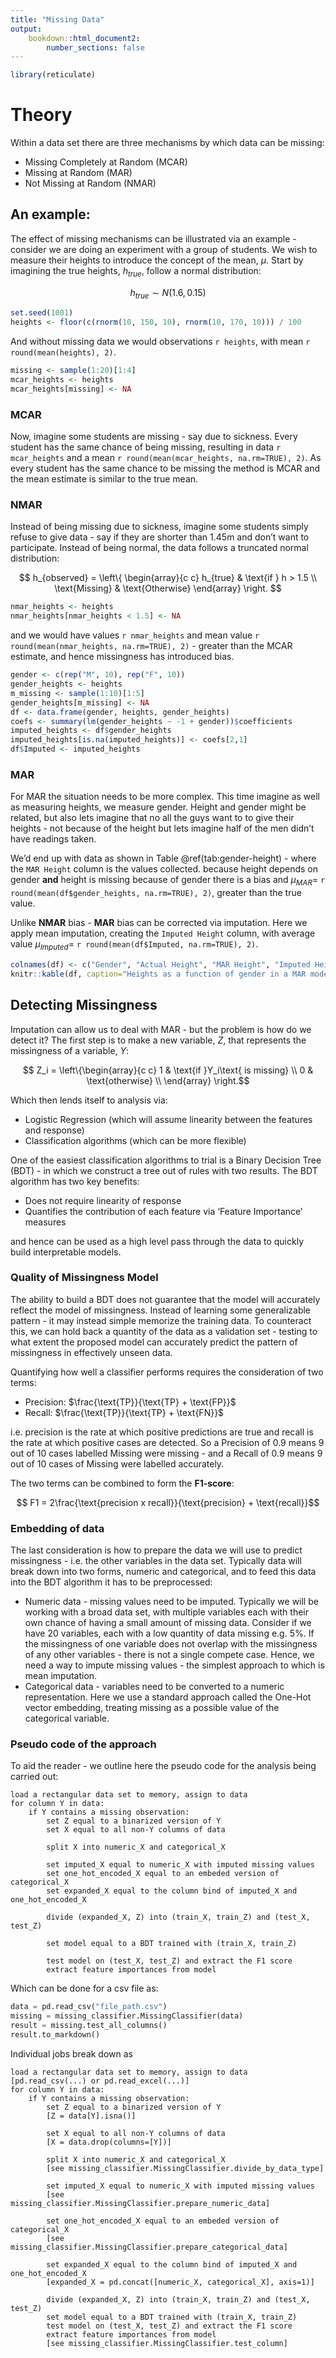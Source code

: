 ```yaml
---
title: "Missing Data"
output:
    bookdown::html_document2:
        number_sections: false
---
```


``` r
library(reticulate)
```

# Theory

Within a data set there are three mechanisms by which data can be missing:

* Missing Completely at Random (MCAR)
* Missing at Random (MAR)
* Not Missing at Random (NMAR)

## An example:

The effect of missing mechanisms can be illustrated via an example - consider we are doing an experiment with a group of students.  We wish to measure their heights to introduce the concept of the mean, $\mu$.  Start by imagining the true heights, $h_{true}$, follow a normal distribution:

$$ h_{true} \sim N(1.6, 0.15) $$

``` r
set.seed(1001)
heights <- floor(c(rnorm(10, 150, 10), rnorm(10, 170, 10))) / 100
```

And without missing data we would observations `r heights`, with mean `r round(mean(heights), 2)`.

``` r
missing <- sample(1:20)[1:4]
mcar_heights <- heights
mcar_heights[missing] <- NA
```

### MCAR


Now, imagine some students are missing - say due to sickness.  Every student has the same chance of being missing, resulting in data `r mcar_heights` and a mean `r round(mean(mcar_heights, na.rm=TRUE), 2)`.  As every student has the same chance to be missing the method is MCAR and the mean estimate is similar to the true mean.

### NMAR

Instead of being missing due to sickness, imagine some students simply refuse to give data - say if they are shorter than 1.45m and don't want to participate.   Instead of being normal, the data follows a truncated normal distribution:

$$ h_{observed} =  \left\{ \begin{array}{c c}
    h_{true} & \text{if } h > 1.5  \\
    \text{Missing} & \text{Otherwise}
    \end{array} \right. $$

``` r
nmar_heights <- heights
nmar_heights[nmar_heights < 1.5] <- NA

```

and we would have values `r nmar_heights` and mean value `r round(mean(nmar_heights, na.rm=TRUE), 2)` - greater than the MCAR estimate, and hence missingness has introduced bias.
``` r
gender <- c(rep("M", 10), rep("F", 10))
gender_heights <- heights
m_missing <- sample(1:10)[1:5]
gender_heights[m_missing] <- NA
df <- data.frame(gender, heights, gender_heights)
coefs <- summary(lm(gender_heights ~ -1 + gender))$coefficients
imputed_heights <- df$gender_heights
imputed_heights[is.na(imputed_heights)] <- coefs[2,1]
df$Imputed <- imputed_heights
```

### MAR

For MAR the situation needs to be more complex. This time imagine as well as measuring heights, we measure gender.  Height and gender might be related, but also lets imagine that no all the guys want to to give their heights - not because of the height but lets imagine half of the men didn't have readings taken.

We'd end up with data as shown in Table \@ref(tab:gender-height) - where the  `MAR Height` column is the values collected. because height depends on gender **and** height is missing because of gender there is a bias and $\mu_{MAR} =$ `r round(mean(df$gender_heights, na.rm=TRUE), 2)`, greater than the true value.

Unlike **NMAR** bias - **MAR** bias can be corrected via imputation.  Here we apply mean imputation, creating the `Imputed Height` column, with average value $\mu_{Imputed} =$ `r round(mean(df$Imputed, na.rm=TRUE), 2)`.

``` r
colnames(df) <- c("Gender", "Actual Height", "MAR Height", "Imputed Height")
knitr::kable(df, caption="Heights as a function of gender in a MAR model.")
```

## Detecting Missingness

Imputation can allow us to deal with MAR - but the problem is how do we detect it?  The first step is to make a new variable, $Z$, that represents the missingness of a variable, $Y$:

$$ Z_i = \left\{\begin{array}{c c}
1 & \text{if }Y_i\text{ is missing} \\
0 & \text{otherwise} \\
\end{array} \right.$$

Which then lends itself to analysis via:

* Logistic Regression (which will assume linearity between the features and response)
* Classification algorithms (which can be more flexible)

One of the easiest classification algorithms to trial is a Binary Decision Tree (BDT) - in which we construct a tree out of rules with two results.  The BDT algorithm has two key benefits:

* Does not require linearity of response
* Quantifies the contribution of each feature via 'Feature Importance' measures

and hence can be used as a high level pass through the data to quickly build interpretable models.

### Quality of Missingness Model

The ability to build a BDT does not guarantee that the model will accurately reflect the model of missingness.  Instead of learning some generalizable pattern - it may instead simple memorize the training data.  To counteract this, we can hold back a quantity of the data as a validation set - testing to what extent the proposed model can accurately predict the pattern of missingness in effectively unseen data.

Quantifying how well a classifier performs requires the consideration of two terms:

* Precision: $\frac{\text{TP}}{\text{TP} + \text{FP}}$
* Recall: $\frac{\text{TP}}{\text{TP} + \text{FN}}$

i.e. precision is the rate at which positive predictions are true and recall is the rate at which positive cases are detected.  So a Precision of 0.9 means 9 out of 10 cases labelled Missing were missing - and a Recall of 0.9 means 9 out of 10 cases of Missing were labelled accurately.

The two terms can be combined to form the **F1-score**:

$$ F1 = 2\frac{\text{precision x recall}}{\text{precision}  + \text{recall}}$$

### Embedding of data

The last consideration is how to prepare the data we will use to predict missingness - i.e. the other variables in the data set.  Typically data will break down into two forms, numeric and categorical, and to feed this data into the BDT algorithm it has to be preprocessed:

* Numeric data - missing values need to be imputed.  Typically we will be working with a broad data set, with multiple variables each with their own chance of having a small amount of missing data.  Consider if we have 20 variables, each with a low quantity of data missing e.g. 5%.  If the missingness of one variable does not overlap with  the missingness of any other variables - there is not a single   compete case.  Hence, we need a way to impute missing values - the simplest  approach to which is mean imputation.
* Categorical data - variables need to be converted to a numeric representation.  Here we use a standard approach called the One-Hot vector embedding, treating missing as a possible value of the categorical variable.

### Pseudo code of the approach

To aid the reader - we outline here the pseudo code for the analysis being carried out:

```
load a rectangular data set to memory, assign to data
for column Y in data:
    if Y contains a missing observation:
        set Z equal to a binarized version of Y
        set X equal to all non-Y columns of data

        split X into numeric_X and categorical_X

        set imputed_X equal to numeric_X with imputed missing values
        set one_hot_encoded_X equal to an embeded version of categorical_X
        set expanded_X equal to the column bind of imputed_X and one_hot_encoded_X

        divide (expanded_X, Z) into (train_X, train_Z) and (test_X, test_Z)

        set model equal to a BDT trained with (train_X, train_Z)

        test model on (test_X, test_Z) and extract the F1 score
        extract feature importances from model
```

Which can be done for a csv file as:

``` python
data = pd.read_csv("file_path.csv")
missing = missing_classifier.MissingClassifier(data)
result = missing.test_all_columns()
result.to_markdown()
```

Individual jobs break down as

```
load a rectangular data set to memory, assign to data
[pd.read_csv(...) or pd.read_excel(...)]
for column Y in data:
    if Y contains a missing observation:
        set Z equal to a binarized version of Y
        [Z = data[Y].isna()]

        set X equal to all non-Y columns of data
        [X = data.drop(columns=[Y])]

        split X into numeric_X and categorical_X
        [see missing_classifier.MissingClassifier.divide_by_data_type]

        set imputed_X equal to numeric_X with imputed missing values
        [see missing_classifier.MissingClassifier.prepare_numeric_data]

        set one_hot_encoded_X equal to an embeded version of categorical_X
        [see missing_classifier.MissingClassifier.prepare_categorical_data]

        set expanded_X equal to the column bind of imputed_X and one_hot_encoded_X
        [expanded_X = pd.concat([numeric_X, categorical_X], axis=1)]

        divide (expanded_X, Z) into (train_X, train_Z) and (test_X, test_Z)
        set model equal to a BDT trained with (train_X, train_Z)
        test model on (test_X, test_Z) and extract the F1 score
        extract feature importances from model
        [see missing_classifier.MissingClassifier.test_column]
```
